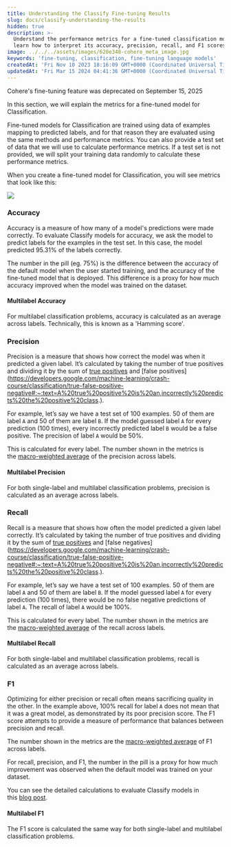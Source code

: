```yaml
---
title: Understanding the Classify Fine-tuning Results
slug: docs/classify-understanding-the-results
hidden: true
description: >-
  Understand the performance metrics for a fine-tuned classification model and
  learn how to interpret its accuracy, precision, recall, and F1 scores.
image: ../../../assets/images/620e348-cohere_meta_image.jpg
keywords: 'fine-tuning, classification, fine-tuning language models'
createdAt: 'Fri Nov 10 2023 18:16:09 GMT+0000 (Coordinated Universal Time)'
updatedAt: 'Fri Mar 15 2024 04:41:36 GMT+0000 (Coordinated Universal Time)'
---
```

<Warning>
Cohere's fine-tuning feature was deprecated on September 15, 2025
</Warning>

In this section, we will explain the metrics for a fine-tuned model for Classification.

Fine-tuned models for Classification are trained using data of examples mapping to predicted labels, and for that reason they are evaluated using the same methods and performance metrics. You can also provide a test set of data that we will use to calculate performance metrics. If a test set is not provided, we will split your training data randomly to calculate these performance metrics.

When you create a fine-tuned model for Classification, you will see metrics that look like this:

<img src='../../../assets/images/58831c2-image.png' />


### Accuracy

Accuracy is a measure of how many of a model's predictions were made correctly. To evaluate Classify models for accuracy, we ask the model to predict labels for the examples in the test set. In this case, the model predicted 95.31% of the labels correctly.

The number in the pill (eg. 75%) is the difference between the accuracy of the default model when the user started training, and the accuracy of the fine-tuned model that is deployed. This difference is a proxy for how much accuracy improved when the model was trained on the dataset.

#### Multilabel Accuracy

For multilabel classification problems, accuracy is calculated as an average across labels. Technically, this is known as a 'Hamming score'.

### Precision

Precision is a measure that shows how correct the model was when it predicted a given label. It’s calculated by taking the number of true positives and dividing it by the sum of [true positives](https://developers.google.com/machine-learning/crash-course/classification/true-false-positive-negative#:~:text=A%20true%20positive%20is%20an,incorrectly%20predicts%20the%20positive%20class.) and [false positives](https://developers.google.com/machine-learning/crash-course/classification/true-false-positive-negative#:~:text=A%20true%20positive%20is%20an,incorrectly%20predicts%20the%20positive%20class.).

For example, let’s say we have a test set of 100 examples. 50 of them are label `A` and 50 of them are label `B`. If the model guessed label `A` for every prediction (100 times), every incorrectly predicted label `B` would be a false positive. The precision of label `A` would be 50%.

This is calculated for every label. The number shown in the metrics is the [macro-weighted average](https://datascience.stackexchange.com/questions/65839/macro-average-and-weighted-average-meaning-in-classification-report) of the precision across labels.

#### Multilabel Precision

For both single-label and multilabel classification problems, precision is calculated as an average across labels.

### Recall

Recall is a measure that shows how often the model predicted a given label correctly. It’s calculated by taking the number of true positives and dividing it by the sum of [true positives](https://developers.google.com/machine-learning/crash-course/classification/true-false-positive-negative#:~:text=A%20true%20positive%20is%20an,incorrectly%20predicts%20the%20positive%20class.) and [false negatives](https://developers.google.com/machine-learning/crash-course/classification/true-false-positive-negative#:~:text=A%20true%20positive%20is%20an,incorrectly%20predicts%20the%20positive%20class.).

For example, let’s say we have a test set of 100 examples. 50 of them are label `A` and 50 of them are label `B`. If the model guessed label `A` for every prediction (100 times), there would be no false negative predictions of label `A`. The recall of label `A` would be 100%.

This is calculated for every label. The number shown in the metrics are the [macro-weighted average](https://datascience.stackexchange.com/questions/65839/macro-average-and-weighted-average-meaning-in-classification-report) of the recall across labels.

#### Multilabel Recall

For both single-label and multilabel classification problems, recall is calculated as an average across labels.

### F1

Optimizing for either precision or recall often means sacrificing quality in the other. In the example above, 100% recall for label `A` does not mean that it was a great model, as demonstrated by its poor precision score. The F1 score attempts to provide a measure of performance that balances between precision and recall.

The number shown in the metrics are the [macro-weighted average](https://datascience.stackexchange.com/questions/65839/macro-average-and-weighted-average-meaning-in-classification-report) of F1 across labels.

For recall, precision, and F1, the number in the pill is a proxy for how much improvement was observed when the default model was trained on your dataset.

You can see the detailed calculations to evaluate Classify models in this [blog post](https://cohere.com/blog/classification-eval-metrics/).

#### Multilabel F1

The F1 score is calculated the same way for both single-label and multilabel classification problems.
